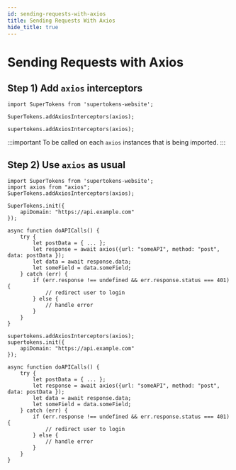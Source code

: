 ```yaml
---
id: sending-requests-with-axios
title: Sending Requests With Axios
hide_title: true
---
```



# Sending Requests with Axios

## Step 1) Add `axios` interceptors

<NpmOrScriptTabs>
<TabItem value="npm">

```tsx
import SuperTokens from 'supertokens-website';

SuperTokens.addAxiosInterceptors(axios);
```

</TabItem>
<TabItem value="script">

```tsx
supertokens.addAxiosInterceptors(axios);
```

</TabItem>
</NpmOrScriptTabs>

:::important
To be called on each `axios` instances that is being imported.
:::

## Step 2) Use `axios` as usual

<NpmOrScriptTabs>
<TabItem value="npm">

```tsx
import SuperTokens from 'supertokens-website';
import axios from "axios";
SuperTokens.addAxiosInterceptors(axios);

SuperTokens.init({
    apiDomain: "https://api.example.com"
});

async function doAPICalls() {
    try {
        let postData = { ... };
        let response = await axios({url: "someAPI", method: "post", data: postData });
        let data = await response.data;
        let someField = data.someField;
    } catch (err) {
        if (err.response !== undefined && err.response.status === 401) {
            // redirect user to login
        } else {
            // handle error
        }
    }
}
```

</TabItem>
<TabItem value="script">

```tsx
supertokens.addAxiosInterceptors(axios);
supertokens.init({
    apiDomain: "https://api.example.com"
});

async function doAPICalls() {
    try {
        let postData = { ... };
        let response = await axios({url: "someAPI", method: "post", data: postData });
        let data = await response.data;
        let someField = data.someField;
    } catch (err) {
        if (err.response !== undefined && err.response.status === 401) {
            // redirect user to login
        } else {
            // handle error
        }
    }
}
```

</TabItem>
</NpmOrScriptTabs>